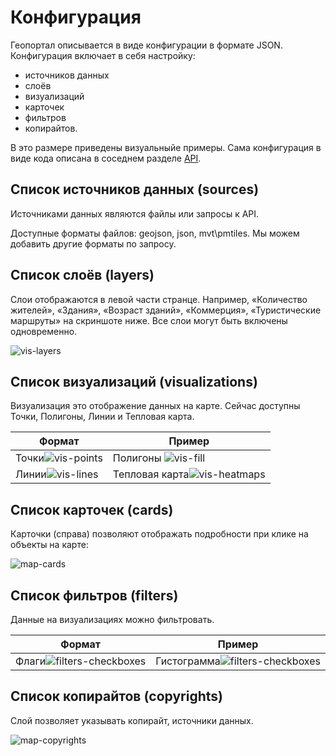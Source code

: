 # Конфигурация

Геопортал описывается в виде конфигурации в формате JSON. Конфигурация включает в себя настройку:

- источников данных
- слоёв
- визуализаций
- карточек
- фильтров
- копирайтов.

В это размере приведены визуальныйе примеры. Сама конфигурация в виде кода описана в соседнем разделе [API](/tutorial/api).

## Cписок источников данных (sources)

Источниками данных являются файлы или запросы к API.

Доступные форматы файлов: geojson, json, mvt\pmtiles. Мы можем добавить другие форматы по запросу.

## Cписок слоёв (layers)

Слои отображаются в левой части странце. Например, «Количество жителей», «Здания», «Возраст зданий», «Коммерция», «Туристические маршруты» на скриншоте ниже. Все слои могут быть включены одновременно.

![vis-layers](/vis-layers.png)

## Cписок визуализаций (visualizations)

Визуализация это отображение данных на карте. Сейчас доступны Точки, Полигоны, Линии и Тепловая карта.

| Формат                              | Пример                                           |
| ----------------------------------- | ------------------------------------------------ |
| Точки![vis-points](/vis-points.png) | Полигоны ![vis-fill](/vis-fill.png)              |
| Линии![vis-lines](/vis-lines.png)   | Тепловая карта![vis-heatmaps](/vis-heatmaps.png) |

## Cписок карточек (cards)

Карточки (справа) позволяют отображать подробности при клике на объекты на карте:

![map-cards](/map-cards.png)

## Cписок фильтров (filters)

Данные на визуализациях можно фильтровать.

| Формат                                              | Пример                                                   |
| --------------------------------------------------- | -------------------------------------------------------- |
| Флаги![filters-checkboxes](/filters-checkboxes.png) | Гистограмма![filters-checkboxes](/filters-histogram.png) |

## Cписок копирайтов (copyrights)

Слой позволяет указывать копирайт, источники данных.

![map-copyrights](/map-copyrights.png)
